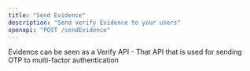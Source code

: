 ```yaml
---
title: "Send Evidence"
description: "Send verify Evidence to your users"
openapi: "POST /sendEvidence"
---
```


<Tip>
  Evidence can be seen as a Verify API - That API that is used for sending OTP
  to multi-factor authentication
</Tip>
